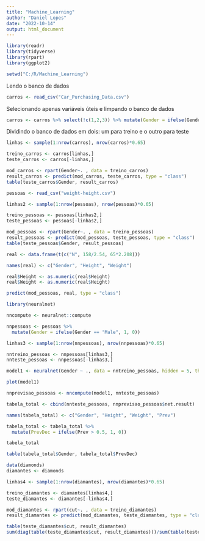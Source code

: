 ---
title: "Machine_Learning"
author: "Daniel Lopes"
date: "2022-10-14"
output: html_document
---

```{r}
library(readr)
library(tidyverse)
library(rpart)
library(ggplot2)
```

```{r}
setwd("C:/R/Machine_Learning")
```

Lendo o banco de dados
```{r}
carros <- read_csv("Car_Purchasing_Data.csv")
```

Selecionando apenas variáveis úteis e limpando o banco de dados
```{r}
carros <- carros %>% select(!c(1,2,3)) %>% mutate(Gender = ifelse(Gender == 0, "M", "F"))

```

Dividindo o banco de dados em dois: um para treino e o outro para teste
```{r}
linhas <- sample(1:nrow(carros), nrow(carros)*0.65)

treino_carros <- carros[linhas,]
teste_carros <- carros[-linhas,]
```

```{r}
mod_carros <- rpart(Gender~. , data = treino_carros)
result_carros <- predict(mod_carros, teste_carros, type = "class") 
table(teste_carros$Gender, result_carros)
```

```{r}
pessoas <- read_csv("weight-height.csv")
```

```{r}
linhas2 <- sample(1:nrow(pessoas), nrow(pessoas)*0.65)

treino_pessoas <- pessoas[linhas2,]
teste_pessoas <- pessoas[-linhas2,]
```

```{r}
mod_pessoas <- rpart(Gender~. , data = treino_pessoas)
result_pessoas <- predict(mod_pessoas, teste_pessoas, type = "class")
table(teste_pessoas$Gender, result_pessoas)
```

```{r}
real <- data.frame(t(c("N", 158/2.54, 65*2.208)))

names(real) <- c("Gender", "Height", "Weight")

real$Height <- as.numeric(real$Height) 
real$Weight <- as.numeric(real$Height)

predict(mod_pessoas, real, type = "class")
```

```{r}
library(neuralnet)

nncompute <- neuralnet::compute
```

```{r}
nnpessoas <- pessoas %>% 
  mutate(Gender = ifelse(Gender == "Male", 1, 0))
```

```{r}
linhas3 <- sample(1:nrow(nnpessoas), nrow(nnpessoas)*0.65)

nntreino_pessoas <- nnpessoas[linhas3,]
nnteste_pessoas <- nnpessoas[-linhas3,]
```

```{r}
model1 <- neuralnet(Gender ~ ., data = nntreino_pessoas, hidden = 5, threshold = 0.05)
```

```{r}
plot(model1)
```

```{r}
nnprevisao_pessoas <- nncompute(model1, nnteste_pessoas)
```

```{r}
tabela_total <- cbind(nnteste_pessoas, nnprevisao_pessoas$net.result)

names(tabela_total) <- c("Gender", "Height", "Weight", "Prev")

tabela_total <- tabela_total %>% 
  mutate(PrevDec = ifelse(Prev > 0.5, 1, 0))

tabela_total

table(tabela_total$Gender, tabela_total$PrevDec)

```


```{r}
data(diamonds)
diamantes <- diamonds 
```

```{r}
linhas4 <- sample(1:nrow(diamantes), nrow(diamantes)*0.65)

treino_diamantes <- diamantes[linhas4,]
teste_diamantes <- diamantes[-linhas4,]
```


```{r}
mod_diamantes <- rpart(cut~. , data = treino_diamantes)
result_diamantes <- predict(mod_diamantes, teste_diamantes, type = "class") 

table(teste_diamantes$cut, result_diamantes)
sum(diag(table(teste_diamantes$cut, result_diamantes)))/sum(table(teste_diamantes$cut, result_diamantes))
```






